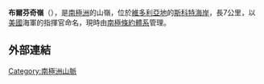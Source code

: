 {{Coord|76|29|S|162|13|E|source:GNIS|display=title}}

'''布爾芬奇嶺'''（{{lang-en|Bulfinch Ridge}}），是[[南極洲|南極洲]]的山嶺，位於[[維多利亞地|維多利亞地]]的[[斯科特海岸|斯科特海岸]]，長7公里，以[[美國|美國]]海軍的指揮官命名，現時由[[南極條約體系|南極條約體系]]管理。

==外部連結==
{{cite gnis | type = antarid | id = 17689| name = Bulfinch Ridge| accessdate = 2011-10-05}}

{{DEFAULTSORT:Bulfinch Ridge}}
[[Category:南極洲山脈|Category:南極洲山脈]]


{{ScottCoast-geo-stub}}